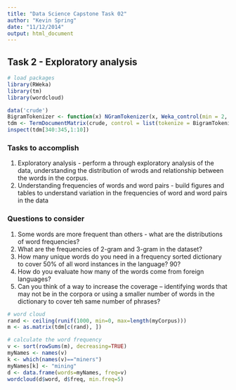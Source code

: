 ```yaml
---
title: "Data Science Capstone Task 02"
author: "Kevin Spring"
date: "11/12/2014"
output: html_document
---
```


## Task 2 - Exploratory analysis

```r
# load packages
library(RWeka)
library(tm)
library(wordcloud)

data('crude')
BigramTokenizer <- function(x) NGramTokenizer(x, Weka_control(min = 2, max = 2))
tdm <- TermDocumentMatrix(crude, control = list(tokenize = BigramTokenizer))
inspect(tdm[340:345,1:10])

```
### Tasks to accomplish

1. Exploratory analysis - perform a through exploratory analysis of the data, understanding the distribution of wrods and relationship between the words in the corpus.
2. Understanding frequencies of words and word pairs - build figures and tables to understand variation in the frequencies of word and word pairs in the data

### Questions to consider
1. Some words are more frequent than others - what are the distributions of word frequencies?
2. What are the frequencies of 2-gram and 3-gram in the dataset?
3. How many unique words do you need in a frequency sorted dictionary to cover 50% of all word instances in the language? 90?
4. How do you evaluate how many of the words come from foreign languages?
5. Can you think of a way to increase the coverage -- identifying words that may not be in the corpora or using a smaller number of words in the dictionary to cover teh same number of phrases?

```r
# word cloud
rand <- ceiling(runif(1000, min=0, max=length(myCorpus)))
m <- as.matrix(tdm[c(rand), ])

# calculate the word frequency
v <- sort(rowSums(m), decreasing=TRUE)
myNames <- names(v)
k <- which(names(v)=="miners")
myNames[k] <- "mining"
d <- data.frame(words=myNames, freq=v)
wordcloud(d$word, d$freq, min.freq=5)
```